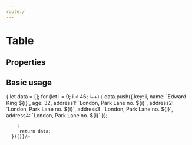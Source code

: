 ```yaml
---
route:/
---
```



# Table

## Properties

<Props of={Table} />

## Basic usage

<Playground style={{height:400}} >
<Table columns={[
        {
          title: "Name",
          dataIndex: "name",
          width: 200
        },
        {
          title: "Age",
          dataIndex: "age",
          width: 200
        },
        {
          title: "Address",
          children: [
            {
              title: "公司地址",
              dataIndex: "address1",
              width: 200
            },
            {
              title: "家庭地址",
              dataIndex: "address2",
              width: 200,
              children: [
                {
                  title: "家庭地址1",
                  dataIndex: "address3",
                  width: 200
                },
                {
                  title: "家庭地址2",
                  dataIndex: "address4",
                  width: 200
                }
              ]
            }
          ]
        }
      ]}
      dataSource={(() => {
        let data = [];
        for (let i = 0; i < 46; i++) {
          data.push({
            key: i,
            name: `Edward King ${i}`,
            age: 32,
            address1: `London, Park Lane no. ${i}`,
            address2: `London, Park Lane no. ${i}`,
            address3: `London, Park Lane no. ${i}`,
            address4: `London, Park Lane no. ${i}`
          });
         
        }
         return data;
      })()}/>
</Playground>


